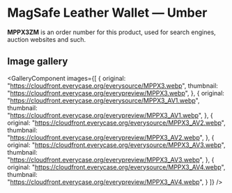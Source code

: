 
# MagSafe Leather Wallet — Umber

<Callout type='info' emoji='👉🏻'>**MPPX3ZM** is an order number for this product, used for search engines, auction websites and such.</Callout>

## Image gallery

<GalleryComponent
    images={[
      {
        original: "https://cloudfront.everycase.org/everysource/MPPX3.webp",
        thumbnail: "https://cloudfront.everycase.org/everypreview/MPPX3.webp",
      },
      {
        original: "https://cloudfront.everycase.org/everysource/MPPX3_AV1.webp",
        thumbnail: "https://cloudfront.everycase.org/everypreview/MPPX3_AV1.webp",
      },
      {
        original: "https://cloudfront.everycase.org/everysource/MPPX3_AV2.webp",
        thumbnail: "https://cloudfront.everycase.org/everypreview/MPPX3_AV2.webp",
      },
      {
        original: "https://cloudfront.everycase.org/everysource/MPPX3_AV3.webp",
        thumbnail: "https://cloudfront.everycase.org/everypreview/MPPX3_AV3.webp",
      },
      {
        original: "https://cloudfront.everycase.org/everysource/MPPX3_AV4.webp",
        thumbnail: "https://cloudfront.everycase.org/everypreview/MPPX3_AV4.webp",
      }
    ]}
  />

